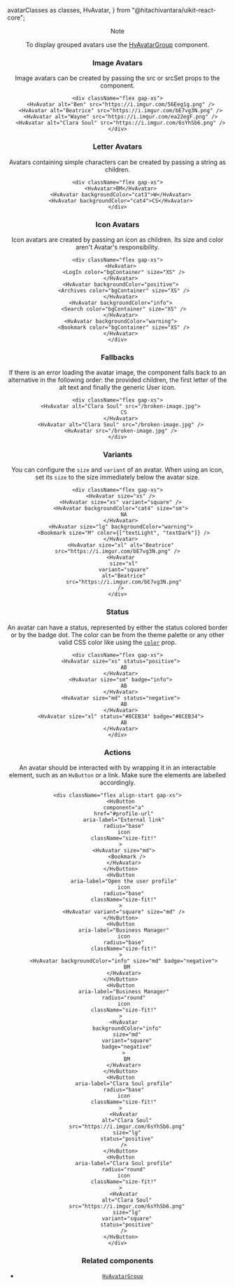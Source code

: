   avatarClasses as classes,
  HvAvatar,
} from "@hitachivantara/uikit-react-core";


<Header
  params={{ name: "Avatar", classes }}
  Component={HvAvatar}
  componentName="HvAvatar"
  controls={{
    size: { type: "slider", defaultValue: "md" },
    variant: { type: "radio", defaultValue: "circular" },
    color: { type: "color", defaultValue: "bgContainer" },
    backgroundColor: { type: "color", defaultValue: "text" },
    status: { type: "color" },
    badge: { type: "color" },
  }}
/>

> [!NOTE]
>
> To display grouped avatars use the [HvAvatarGroup](/components/avatar-group) component.

### Image Avatars

Image avatars can be created by passing the src or srcSet props to the component.

```tsx live
<div className="flex gap-xs">
  <HvAvatar alt="Ben" src="https://i.imgur.com/56Eeg1g.png" />
  <HvAvatar alt="Beatrice" src="https://i.imgur.com/bE7vg3N.png" />
  <HvAvatar alt="Wayne" src="https://i.imgur.com/ea22egF.png" />
  <HvAvatar alt="Clara Soul" src="https://i.imgur.com/6sYhSb6.png" />
</div>
```

### Letter Avatars

Avatars containing simple characters can be created by passing a string as children.

```tsx live
<div className="flex gap-xs">
  <HvAvatar>BM</HvAvatar>
  <HvAvatar backgroundColor="cat3">W</HvAvatar>
  <HvAvatar backgroundColor="cat4">CS</HvAvatar>
</div>
```

### Icon Avatars

Icon avatars are created by passing an icon as children. Its size and color aren't Avatar's responsibility.

```tsx live
<div className="flex gap-xs">
  <HvAvatar>
    <LogIn color="bgContainer" size="XS" />
  </HvAvatar>
  <HvAvatar backgroundColor="positive">
    <Archives color="bgContainer" size="XS" />
  </HvAvatar>
  <HvAvatar backgroundColor="info">
    <Search color="bgContainer" size="XS" />
  </HvAvatar>
  <HvAvatar backgroundColor="warning">
    <Bookmark color="bgContainer" size="XS" />
  </HvAvatar>
</div>
```

### Fallbacks

If there is an error loading the avatar image, the component falls back to an alternative in the following order: the provided children, the first letter of the alt text and finally the generic User icon.

```tsx live
<div className="flex gap-xs">
  <HvAvatar alt="Clara Soul" src="/broken-image.jpg">
    CS
  </HvAvatar>
  <HvAvatar alt="Clara Soul" src="/broken-image.jpg" />
  <HvAvatar src="/broken-image.jpg" />
</div>
```

### Variants

You can configure the `size` and `variant` of an avatar. When using an icon, set its `size` to the size immediately below the avatar size.

```tsx live
<div className="flex gap-xs">
  <HvAvatar size="xs" />
  <HvAvatar size="xs" variant="square" />
  <HvAvatar backgroundColor="cat4" size="sm">
    NA
  </HvAvatar>
  <HvAvatar size="lg" backgroundColor="warning">
    <Bookmark size="M" color={["textLight", "textDark"]} />
  </HvAvatar>
  <HvAvatar size="xl" alt="Beatrice" src="https://i.imgur.com/bE7vg3N.png" />
  <HvAvatar
    size="xl"
    variant="square"
    alt="Beatrice"
    src="https://i.imgur.com/bE7vg3N.png"
  />
</div>
```

### Status

An avatar can have a status, represented by either the status colored border or by the badge dot.
The color can be from the theme palette or any other valid CSS color like using the [`color`](/docs/styling#color-prop) prop.

```tsx live
<div className="flex gap-xs">
  <HvAvatar size="xs" status="positive">
    AB
  </HvAvatar>
  <HvAvatar size="sm" badge="info">
    AB
  </HvAvatar>
  <HvAvatar size="md" status="negative">
    AB
  </HvAvatar>
  <HvAvatar size="xl" status="#8CEB34" badge="#8CEB34">
    AB
  </HvAvatar>
</div>
```

### Actions

An avatar should be interacted with by wrapping it in an interactable element, such as an `HvButton` or a link. Make sure the elements are labelled accordingly.

```tsx live
<div className="flex align-start gap-xs">
  <HvButton
    component="a"
    href="#profile-url"
    aria-label="External link"
    radius="base"
    icon
    className="size-fit!"
  >
    <HvAvatar size="md">
      <Bookmark />
    </HvAvatar>
  </HvButton>
  <HvButton
    aria-label="Open the user profile"
    icon
    radius="base"
    className="size-fit!"
  >
    <HvAvatar variant="square" size="md" />
  </HvButton>
  <HvButton
    aria-label="Business Manager"
    icon
    radius="base"
    className="size-fit!"
  >
    <HvAvatar backgroundColor="info" size="md" badge="negative">
      BM
    </HvAvatar>
  </HvButton>
  <HvButton
    aria-label="Business Manager"
    radius="round"
    icon
    className="size-fit!"
  >
    <HvAvatar
      backgroundColor="info"
      size="md"
      variant="square"
      badge="negative"
    >
      BM
    </HvAvatar>
  </HvButton>
  <HvButton
    aria-label="Clara Soul profile"
    radius="base"
    icon
    className="size-fit!"
  >
    <HvAvatar
      alt="Clara Soul"
      src="https://i.imgur.com/6sYhSb6.png"
      size="lg"
      status="positive"
    />
  </HvButton>
  <HvButton
    aria-label="Clara Soul profile"
    radius="round"
    icon
    className="size-fit!"
  >
    <HvAvatar
      alt="Clara Soul"
      src="https://i.imgur.com/6sYhSb6.png"
      size="lg"
      variant="square"
      status="positive"
    />
  </HvButton>
</div>
```

### Related components

- [`HvAvatarGroup`](/components/avatar-group)
